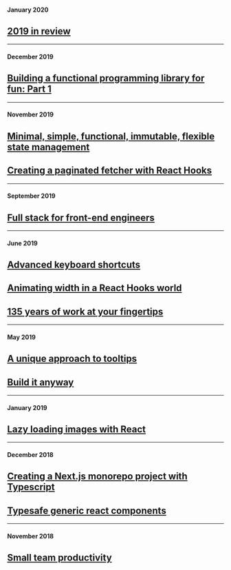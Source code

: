 #### January 2020

## [2019 in review](/blog/2019-in-review)

---

#### December 2019

## [Building a functional programming library for fun: Part 1](/blog/building-a-functional-programming-library-for-fun-part-1)

---

#### November 2019

## [Minimal, simple, functional, immutable, flexible state management](/blog/simple-state-management)

## [Creating a paginated fetcher with React Hooks](/blog/paginated-hooks)

---

#### September 2019

## [Full stack for front-end engineers](/blog/full-stack-for-front-end)

---

#### June 2019

## [Advanced keyboard shortcuts](/blog/advanced-keyboard-shortcuts)

## [Animating width in a React Hooks world](/blog/animating-width-in-a-react-hooks-world)

## [135 years of work at your fingertips](/blog/135-years-of-work-at-your-fingertips)

---

#### May 2019

## [A unique approach to tooltips](/blog/a-unique-approach-to-tooltips)

## [Build it anyway](/blog/build-it-anyway)

---

#### January 2019

## [Lazy loading images with React](/blog/lazy-loading-images-with-react)

---

#### December 2018

## [Creating a Next.js monorepo project with Typescript](/blog/next-typescript-monorepo)

## [Typesafe generic react components](/blog/typesafe-react-components)

---

#### November 2018

## [Small team productivity](/blog/productivity)

